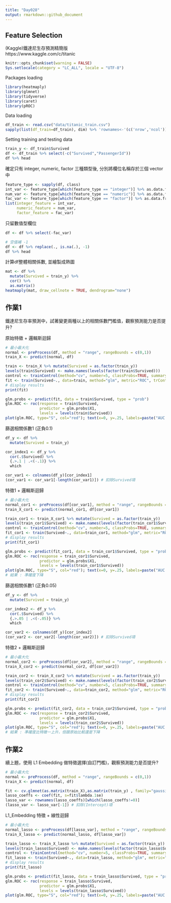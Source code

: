 ```yaml
---
title: "Day028"
output: rmarkdown::github_document
---
```

  
## Feature Selection
   
(Kaggle)鐵達尼生存預測精簡版  
https://www.kaggle.com/c/titanic  
  

```r
knitr::opts_chunk$set(warning = FALSE)
Sys.setlocale(category = "LC_ALL", locale = "UTF-8")
```
Packages loading
```r
library(heatmaply)
library(glmnet)
library(tidyverse)
library(caret)
library(pROC)
```

Data loading  
```r
df_train <- read.csv("data/titanic_train.csv")
sapply(list(df_train=df_train), dim) %>% 'rownames<-'(c('nrow','ncol')) 
```

Setting training and testing data  
```r
train_y <- df_train$Survived
df <- df_train %>% select(-c("Survived","PassengerId"))
df %>% head
```
  
確定只有 integer, numeric, factor 三種類型後, 分別將欄位名稱存於三個 vector 中
```r
feature_type <- sapply(df, class)
int_var <- feature_type[which(feature_type == "integer")] %>% as.data.frame %>% rownames
num_var <- feature_type[which(feature_type == "numeric")] %>% as.data.frame %>% rownames
fac_var <- feature_type[which(feature_type == "factor")] %>% as.data.frame %>% rownames
list(integer_feature = int_var,
     numeric_feature = num_var,
     factor_feature = fac_var)
```

只留數值型欄位
```r
df <- df %>% select(-fac_var)

# 空值補 -1
df <- df %>% replace(., is.na(.), -1)
df %>% head
```
  
計算df整體相關係數, 並繪製成熱圖
```r
mat <- df %>% 
  mutate(Survived = train_y) %>%
  cor() %>%
  as.matrix()
heatmaply(mat, draw_cellnote = TRUE, dendrogram="none")
```
   
## 作業1  
鐵達尼生存率預測中，試著變更兩種以上的相關係數門檻值，觀察預測能力是否提升?
  
  
原始特徵 + 邏輯斯迴歸
```r
# 最小最大化
normal <- preProcess(df, method = "range", rangeBounds = c(0,1))
train_X <- predict(normal, df)

train <- train_X %>% mutate(Survived = as.factor(train_y))
levels(train$Survived) <- make.names(levels(factor(train$Survived)))
control <- trainControl(method="cv", number=5, classProbs=TRUE, summaryFunction=twoClassSummary)
fit <- train(Survived~., data=train, method="glm", metric="ROC", trControl=control)
# display results
print(fit)

glm.probs <- predict(fit, data = train$Survived, type = "prob")
glm.ROC <- roc(response = train$Survived,
               predictor = glm.probs$X1,
               levels = levels(train$Survived))
plot(glm.ROC, type="S", col="red"); text(x=0, y=.25, labels=paste("AUC =", round(glm.ROC$auc, 4)))
```
  
篩選相關係數1 (正負0.1)
```r
df_y <- df %>% 
  mutate(Survived = train_y)

cor_index1 <- df_y %>%
  cor(.$Survived) %>%
  {.>.1 | .<(-.1)} %>%
  which

cor_var1 <- colnames(df_y)[cor_index1]
(cor_var1 <- cor_var1[-length(cor_var1)]) # 扣除Survived項
```
  
特徵1 + 邏輯斯迴歸
```r
# 最小最大化
normal_cor1 <- preProcess(df[cor_var1], method = "range", rangeBounds = c(0,1))
train_X_cor1 <- predict(normal_cor1, df[cor_var1])

train_cor1 <- train_X_cor1 %>% mutate(Survived = as.factor(train_y))
levels(train_cor1$Survived) <- make.names(levels(factor(train_cor1$Survived)))
control <- trainControl(method="cv", number=5, classProbs=TRUE, summaryFunction=twoClassSummary)
fit_cor1 <- train(Survived~., data=train_cor1, method="glm", metric="ROC", trControl=control)
# display results
print(fit_cor1)

glm.probs <- predict(fit_cor1, data = train_cor1$Survived, type = "prob")
glm.ROC <- roc(response = train_cor1$Survived,
               predictor = glm.probs$X1,
               levels = levels(train_cor1$Survived))
plot(glm.ROC, type="S", col="red"); text(x=0, y=.25, labels=paste("AUC =", round(glm.ROC$auc, 4)))
# 結果 : 準確度下降
```
  
篩選相關係數1 (正負0.05)
```r
df_y <- df %>% 
  mutate(Survived = train_y)

cor_index2 <- df_y %>%
  cor(.$Survived) %>%
  {.>.05 | .<(-.05)} %>%
  which

cor_var2 <- colnames(df_y)[cor_index2]
(cor_var2 <- cor_var2[-length(cor_var2)]) # 扣除Survived項
```
  
特徵2 + 邏輯斯迴歸
```r
# 最小最大化
normal_cor2 <- preProcess(df[cor_var2], method = "range", rangeBounds = c(0,1))
train_X_cor2 <- predict(normal_cor2, df[cor_var2])

train_cor2 <- train_X_cor2 %>% mutate(Survived = as.factor(train_y))
levels(train_cor2$Survived) <- make.names(levels(factor(train_cor2$Survived)))
control <- trainControl(method="cv", number=5, classProbs=TRUE, summaryFunction=twoClassSummary)
fit_cor2 <- train(Survived~., data=train_cor2, method="glm", metric="ROC", trControl=control)
# display results
print(fit_cor2)

glm.probs <- predict(fit_cor2, data = train_cor2$Survived, type = "prob")
glm.ROC <- roc(response = train_cor2$Survived,
               predictor = glm.probs$X1,
               levels = levels(train_cor2$Survived))
plot(glm.ROC, type="S", col="red"); text(x=0, y=.25, labels=paste("AUC =", round(glm.ROC$auc, 4)))
# 結果 : 準確度比特徵一上升，但跟原始比較還是下降
```
  
## 作業2  
續上題，使用 L1 Embedding 做特徵選擇(自訂門檻)，觀察預測能力是否提升?
```r
# 最小最大化
normal <- preProcess(df, method = "range", rangeBounds = c(0,1))
train_X <- predict(normal, df)

fit <- cv.glmnet(as.matrix(train_X),as.matrix(train_y) , family="gaussian", alpha=1)
lasso_coeffs <- coef(fit, s=fit$lambda.1se)
lasso_var <- rownames(lasso_coeffs)[which(lasso_coeffs!=0)]
(lasso_var <- lasso_var[-1]) # 扣除(Intercept)項
```
  
L1_Embedding 特徵 + 線性迴歸
```r
# 最小最大化
normal_lasso <- preProcess(df[lasso_var], method = "range", rangeBounds = c(0,1))
train_X_lasso <- predict(normal_lasso, df[lasso_var])

train_lasso <- train_X_lasso %>% mutate(Survived = as.factor(train_y))
levels(train_lasso$Survived) <- make.names(levels(factor(train_lasso$Survived)))
control <- trainControl(method="cv", number=5, classProbs=TRUE, summaryFunction=twoClassSummary)
fit_lasso <- train(Survived~., data=train_lasso, method="glm", metric="ROC", trControl=control)
# display results
print(fit_lasso)

glm.probs <- predict(fit_lasso, data = train_lasso$Survived, type = "prob")
glm.ROC <- roc(response = train_lasso$Survived,
               predictor = glm.probs$X1,
               levels = levels(train_lasso$Survived))
plot(glm.ROC, type="S", col="red"); text(x=0, y=.25, labels=paste("AUC =", round(glm.ROC$auc, 4)))
```


